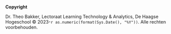  

**Copyright**

Dr. Theo Bakker, Lectoraat Learning Technology & Analytics, De Haagse Hogeschool © 2023-`r as.numeric(format(Sys.Date(), "%Y"))`. Alle rechten voorbehouden.
